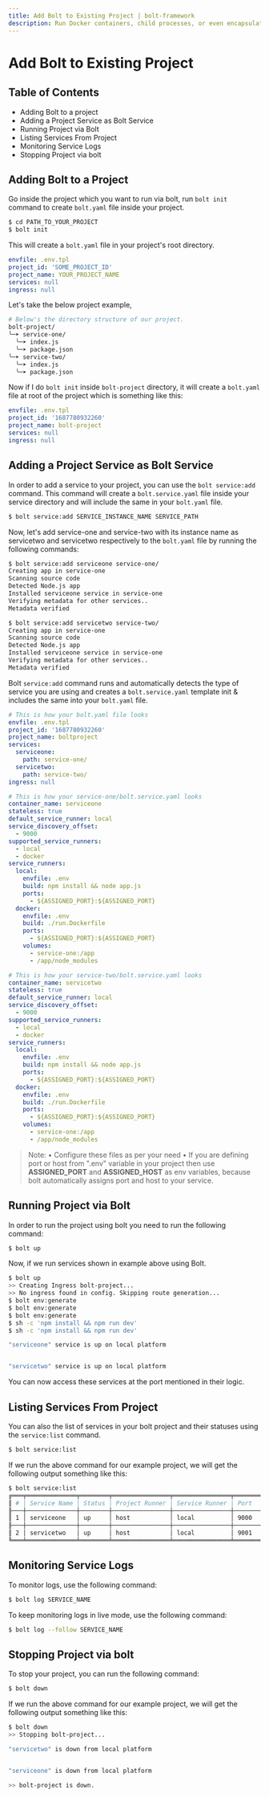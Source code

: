 ```yaml
---
title: Add Bolt to Existing Project | bolt-framework
description: Run Docker containers, child processes, or even encapsulate your entire project within a VM, all under one unified API.
---
```



<Meta title="Getting Started/Add Bolt to Existing Project" />

# Add Bolt to Existing Project

## Table of Contents

- Adding Bolt to a project
- Adding a Project Service as Bolt Service
- Running Project via Bolt
- Listing Services From Project
- Monitoring Service Logs
- Stopping Project via bolt

## Adding Bolt to a Project

Go inside the project which you want to run via bolt, run `bolt init` command to create `bolt.yaml` file inside your project.

```bash
$ cd PATH_TO_YOUR_PROJECT
$ bolt init
```

This will create a `bolt.yaml` file in your project's root directory.

```yaml
envfile: .env.tpl
project_id: 'SOME_PROJECT_ID'
project_name: YOUR_PROJECT_NAME
services: null
ingress: null
```

Let's take the below project example,

```bash
# Below's the directory structure of our project.
bolt-project/
╰─➤ service-one/
  ╰─➤ index.js
  ╰─➤ package.json
╰─➤ service-two/
  ╰─➤ index.js
  ╰─➤ package.json
```

Now if I do `bolt init` inside `bolt-project` directory, it will create a `bolt.yaml` file at root of the project which is something like this:

```yaml
envfile: .env.tpl
project_id: '1687780932260'
project_name: bolt-project
services: null
ingress: null
```

## Adding a Project Service as Bolt Service

In order to add a service to your project, you can use the `bolt service:add` command. This command will create a `bolt.service.yaml` file inside your service directory and will include the same in your `bolt.yaml` file.

```bash
$ bolt service:add SERVICE_INSTANCE_NAME SERVICE_PATH
```

Now, let's add service-one and service-two with its instance name as servicetwo and servicetwo respectively to the `bolt.yaml` file by running the following commands:

```bash
$ bolt service:add serviceone service-one/
Creating app in service-one
Scanning source code
Detected Node.js app
Installed serviceone service in service-one
Verifying metadata for other services..
Metadata verified
```

```bash
$ bolt service:add servicetwo service-two/
Creating app in service-one
Scanning source code
Detected Node.js app
Installed serviceone service in service-one
Verifying metadata for other services..
Metadata verified
```

Bolt `service:add` command runs and automatically detects the type of service you are using and creates a `bolt.service.yaml` template init & includes the same into your `bolt.yaml` file.

```yaml
# This is how your bolt.yaml file looks
envfile: .env.tpl
project_id: '1687780932260'
project_name: boltproject
services:
  serviceone:
    path: service-one/
  servicetwo:
    path: service-two/
ingress: null
```

```yaml
# This is how your service-one/bolt.service.yaml looks
container_name: serviceone
stateless: true
default_service_runner: local
service_discovery_offset:
  - 9000
supported_service_runners:
  - local
  - docker
service_runners:
  local:
    envfile: .env
    build: npm install && node app.js
    ports:
      - ${ASSIGNED_PORT}:${ASSIGNED_PORT}
  docker:
    envfile: .env
    build: ./run.Dockerfile
    ports:
      - ${ASSIGNED_PORT}:${ASSIGNED_PORT}
    volumes:
      - service-one:/app
      - /app/node_modules
```

```yaml
# This is how your service-two/bolt.service.yaml looks
container_name: servicetwo
stateless: true
default_service_runner: local
service_discovery_offset:
  - 9000
supported_service_runners:
  - local
  - docker
service_runners:
  local:
    envfile: .env
    build: npm install && node app.js
    ports:
      - ${ASSIGNED_PORT}:${ASSIGNED_PORT}
  docker:
    envfile: .env
    build: ./run.Dockerfile
    ports:
      - ${ASSIGNED_PORT}:${ASSIGNED_PORT}
    volumes:
      - service-one:/app
      - /app/node_modules
```

> Note:
> • Configure these files as per your need
> • If you are defining port or host from ".env" variable in your project then use **ASSIGNED_PORT** and **ASSIGNED_HOST** as env variables, because bolt automatically assigns port and host to your service.

## Running Project via Bolt

In order to run the project using bolt you need to run the following command:

```bash
$ bolt up
```

Now, if we run services shown in example above using Bolt.

```bash
$ bolt up
>> Creating Ingress bolt-project...
>> No ingress found in config. Skipping route generation...
$ bolt env:generate
$ bolt env:generate
$ bolt env:generate
$ sh -c 'npm install && npm run dev'
$ sh -c 'npm install && npm run dev'

"serviceone" service is up on local platform


"servicetwo" service is up on local platform
```

You can now access these services at the port mentioned in their logic.

## Listing Services From Project

You can also the list of services in your bolt project and their statuses using the `service:list` command.

```bash
$ bolt service:list
```

If we run the above command for our example project, we will get the following output something like this:

```bash
$ bolt service:list
╔═══╤══════════════╤════════╤════════════════╤════════════════╤════════════╤═══════════╗
║ # │ Service Name │ Status │ Project Runner │ Service Runner │ Port       │ ProcessId ║
╟───┼──────────────┼────────┼────────────────┼────────────────┼────────────┼───────────╢
║ 1 │ serviceone   │ up     │ host           │ local          │ 9000       │ 6220      ║
╟───┼──────────────┼────────┼────────────────┼────────────────┼────────────┼───────────╢
║ 2 │ servicetwo   │ up     │ host           │ local          │ 9001       │ 6221      ║
╚═══╧══════════════╧════════╧════════════════╧════════════════╧════════════╧═══════════╝
```

## Monitoring Service Logs

To monitor logs, use the following command:

```bash
$ bolt log SERVICE_NAME
```

To keep monitoring logs in live mode, use the following command:

```bash
$ bolt log --follow SERVICE_NAME
```

## Stopping Project via bolt

To stop your project, you can run the following command:

```bash
$ bolt down
```

If we run the above command for our example project, we will get the following output something like this:

```bash
$ bolt down
>> Stopping bolt-project...

"servicetwo" is down from local platform


"serviceone" is down from local platform

>> bolt-project is down.
```
